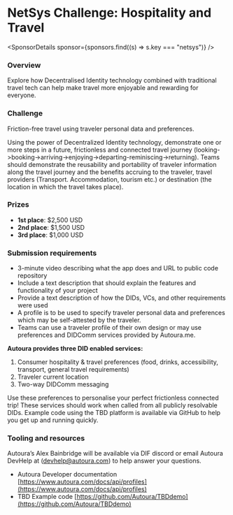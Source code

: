
# NetSys Challenge: Hospitality and Travel

<SponsorDetails sponsor={sponsors.find((s) => s.key === "netsys")} />

### Overview

Explore how Decentralised Identity technology combined with traditional travel tech can help make travel more enjoyable and rewarding for everyone.

### Challenge

Friction-free travel using traveler personal data and preferences.

Using the power of Decentralized Identity technology, demonstrate one or more steps in a future, frictionless and connected travel journey (looking->booking->arriving->enjoying->departing-reminiscing->returning). Teams should demonstrate the reusability and portability of traveler information along the travel journey and the benefits accruing to the traveler, travel providers (Transport. Accommodation, tourism etc.) or destination (the location in which the travel takes place).

### Prizes

- **1st place**: $2,500 USD
- **2nd place**: $1,500 USD
- **3rd place**: $1,000 USD

### Submission requirements

- 3-minute video describing what the app does and URL to public code repository
- Include a text description that should explain the features and functionality of your project
- Provide a text description of how the DIDs, VCs, and other requirements were used
- A profile is to be used to specify traveler personal data and preferences which may be self-attested by the traveler.
- Teams can use a traveler profile of their own design or may use preferences and DIDComm services provided by Autoura.me.

**Autoura provides three DID enabled services:**

1. Consumer hospitality & travel preferences (food, drinks, accessibility, transport, general travel requirements)
2. Traveler current location
3. Two-way DIDComm messaging

Use these preferences to personalise your perfect frictionless connected trip! These services should work when called from all publicly resolvable DIDs. Example code using the TBD platform is available via GitHub to help you get up and running quickly.

### Tooling and resources

Autoura’s Alex Bainbridge will be available via DIF discord or email Autoura DevHelp at (devhelp@autoura.com) to help answer your questions.

- Autoura Developer documentation [https://www.autoura.com/docs/api/profiles](https://www.autoura.com/docs/api/profiles)
- TBD Example code [https://github.com/Autoura/TBDdemo](https://github.com/Autoura/TBDdemo)
